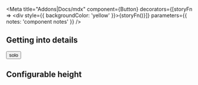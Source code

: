 
<Meta
  title="Addons|Docs/mdx"
  component={Button}
  decorators={[storyFn => <div style={{ backgroundColor: 'yellow' }}>{storyFn()}</div>]}
  parameters={{ notes: 'component notes' }}
/>

## Getting into details

<Story name="solo story">
  <Button onClick={action('clicked')}>solo</Button>
</Story>

<Source name="hello story" />

## Configurable height

<Story id="basics-button--all-buttons" height="400px" />
